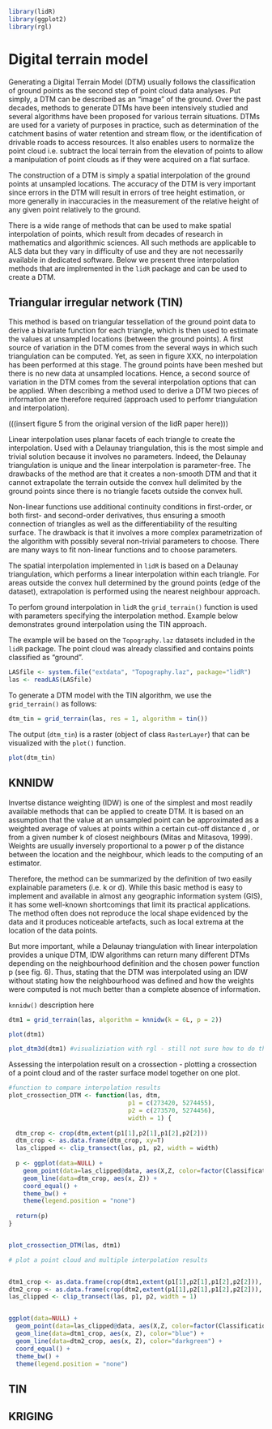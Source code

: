 ```r
library(lidR)
library(ggplot2)
library(rgl)

```

# Digital terrain model 

Generating a Digital Terrain Model (DTM) usually follows the classification of ground points as the second step of point cloud data analyses. Put simply, a DTM can be described as an “image” of the ground. Over the past decades, methods to generate DTMs have been intensively studied and several algorithms have been proposed for various terrain situations. DTMs are used for a variety of purposes in practice, such as determination of the catchment basins of water retention and stream flow, or the identification of drivable roads to access resources. It also enables users to normalize the point cloud i.e. subtract the local terrain from the elevation of points to allow a manipulation of point clouds as if they were acquired on a flat surface.

The construction of a DTM is simply a spatial interpolation of the ground points at unsampled locations. The accuracy of the DTM is very important since errors in the DTM will result in errors of tree height estimation, or more generally in inaccuracies in the measurement of the relative height of any given point relatively to the ground.

There is a wide range of methods that can be used to make spatial interpolation of points, which result from decades of research in mathematics and algorithmic sciences. All such methods are applicable to ALS data but they vary in difficulty of use and they are not necessarily available in dedicated software. Below we present three interpolation methods that are implremented in the `lidR` package and can be used to create a DTM. 


## Triangular irregular network (TIN)

This method is based on triangular tessellation of the ground point data to derive a bivariate function for each triangle, which is then used to estimate the values at unsampled locations (between the ground points). A first source of variation in the DTM comes from the several ways in which such triangulation can be computed. Yet, as seen in figure XXX, no interpolation has been performed at this stage. The ground points have been meshed but there is no new data at unsampled locations. Hence, a second source of variation in the DTM comes from the several interpolation options that can be applied. When describing a method used to derive a DTM two pieces of information are therefore required (approach used to perfomr triangulation and interpolation).

(((insert figure 5 from the original version of the lidR paper here)))

Linear interpolation uses planar facets of each triangle to create the interpolation. Used with a Delaunay triangulation, this is the most simple and trivial solution because it involves no parameters. Indeed, the Delaunay triangulation is unique and the linear interpolation is parameter-free. The drawbacks of the method are that it creates a non-smooth DTM and that it cannot extrapolate the terrain outside the convex hull delimited by the ground points since there is no triangle facets outside the convex hull.

Non-linear functions use additional continuity conditions in first-order, or both first- and second-order derivatives, thus ensuring a smooth connection of triangles as well as the differentiability of the resulting surface. The drawback is that it involves a more complex parametrization of the algorithm with possibly several non-trivial parameters to choose. There are many ways to fit non-linear functions and to choose parameters. 

The spatial interpolation implemented in `lidR` is based on a Delaunay triangulation, which performs a linear interpolation within each triangle. For areas outside the convex hull determined by the ground points (edge of the dataset), extrapolation is performed using the nearest neighbour approach.

To perfom ground interpolation in `lidR` the `grid_terrain()` function is used with parameters specifying the interpolation method. Example below demonstrates ground interpolation using the TIN approach.

The example will be based on the `Topography.laz` datasets included in the `lidR` package. The point cloud was already classified and contains points classified as "ground".

```r
LASfile <- system.file("extdata", "Topography.laz", package="lidR")
las <- readLAS(LASfile)
```

To generate a DTM model with the TIN algorithm, we use the `grid_terrain()` as follows:
```r
dtm_tin = grid_terrain(las, res = 1, algorithm = tin())
```

The output (`dtm_tin`) is a raster (object of class `RasterLayer`) that can be visualized with the `plot()` function.
```r
plot(dtm_tin)
```


## KNNIDW

Invertse distance weighting (IDW) is one of the simplest and most readily available methods that can be applied to create DTM. It is based on an assumption that the value at an unsampled point can be approximated as a weighted average of values at points within a certain cut-off distance d , or from a given number k of closest neighbours (Mitas and Mitasova, 1999). Weights are usually inversely proportional to a power p of the distance between the location and the neighbour, which leads to the computing of an estimator.

Therefore, the method can be summarized by the definition of two easily explainable parameters (i.e. k or d). While this basic method is easy to implement and available in almost any geographic information system (GIS), it has some well-known shortcomings that limit its practical applications. The method often does not reproduce the local shape evidenced by the data and it produces noticeable artefacts, such as local extrema at the location of the data points.

But more important, while a Delaunay triangulation with linear interpolation provides a unique DTM, IDW algorithms can return many different DTMs depending on the neighbourhood definition and the chosen power function p (see fig. 6). Thus, stating that the DTM was interpolated using an IDW without stating how the neighbourhood was defined and how the weights were computed is not much better than a complete absence of information. 






`knnidw()` description here

```r
dtm1 = grid_terrain(las, algorithm = knnidw(k = 6L, p = 2))
```


```r
plot(dtm1)
```


```r
plot_dtm3d(dtm1) #visualiziation with rgl - still not sure how to do this in rmarkdown
```


Assessing the interpolation result on a crossection - plotting a crossection of a point cloud and of the raster surface model together on one plot.

```r

#function to compare interpolation results
plot_crossection_DTM <- function(las, dtm,  
                                 p1 = c(273420, 5274455), 
                                 p2 = c(273570, 5274456),
                                 width = 1) {
  
  dtm_crop <- crop(dtm,extent(p1[1],p2[1],p1[2],p2[2]))
  dtm_crop <- as.data.frame(dtm_crop, xy=T)
  las_clipped <- clip_transect(las, p1, p2, width = width)
  
  p <- ggplot(data=NULL) + 
    geom_point(data=las_clipped@data, aes(X,Z, color=factor(Classification))) + 
    geom_line(data=dtm_crop, aes(x, Z)) +
    coord_equal() + 
    theme_bw() +
    theme(legend.position = "none")
  
  return(p)
}



```


```r
plot_crossection_DTM(las, dtm1)


```

```r
# plot a point cloud and multiple interpolation results


dtm1_crop <- as.data.frame(crop(dtm1,extent(p1[1],p2[1],p1[2],p2[2])), xy=T)
dtm2_crop <- as.data.frame(crop(dtm2,extent(p1[1],p2[1],p1[2],p2[2])), xy=T)
las_clipped <- clip_transect(las, p1, p2, width = 1)


ggplot(data=NULL) + 
  geom_point(data=las_clipped@data, aes(X,Z, color=factor(Classification))) + 
  geom_line(data=dtm1_crop, aes(x, Z), color="blue") +
  geom_line(data=dtm2_crop, aes(x, Z), color="darkgreen") +
  coord_equal() + 
  theme_bw() +
  theme(legend.position = "none")

```

## TIN

## KRIGING

